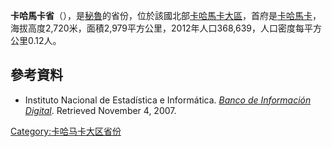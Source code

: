 '''卡哈馬卡省'''（{{lang-es|Provincia de Cajamarca}}），是[[秘魯|秘魯]]的省份，位於該國北部[[卡哈馬卡大區|卡哈馬卡大區]]，首府是[[卡哈馬卡|卡哈馬卡]]，海拔高度2,720米，面積2,979平方公里，2012年人口368,639，人口密度每平方公里0.12人。

==參考資料==
* {{es icon}} Instituto Nacional de Estadística e Informática. ''[https://web.archive.org/web/20080410165254/http://desa.inei.gob.pe/mapas/bid/ Banco de Información Digital]''. Retrieved November 4, 2007.

{{coord|7|09|25|S|78|31|03|W|type:adm2nd_source:itwiki|display=title}}

{{秘魯省份|state=collapsed}}
{{秘鲁行政区划小作品}}
[[Category:卡哈马卡大区省份|Category:卡哈马卡大区省份]]